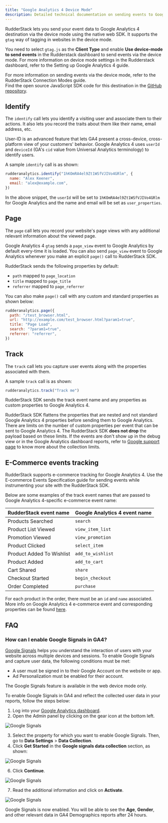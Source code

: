 ```yaml
---
title: "Google Analytics 4 Device Mode"
description: Detailed technical documentation on sending events to Google Analytics 4 using the RudderStack Web Device mode.
---
```


RudderStack lets you send your event data to Google Analytics 4 destination via the device mode using the native web SDK. It supports the `gtag` way of tagging in websites in the device mode. 

You need to select `gtag.js` as the **Client Type** and enable **Use device-mode to send events** in the Rudderstack dashboard to send events via the device mode. For more information on device mode settings in the Rudderstack dashboard, refer to the <Link to="/destinations/streaming-destinations/google-analytics-4/setting-up-google-analytics-4-in-rudderstack/">Setting up Google Analytics 4</Link> guide.

<div class="infoBlock">
For more information on sending events via the device mode, refer to the <Link to="/destinations/rudderstack-connection-modes/">RudderStack Connection Modes</Link> guide.
</div>

<div class="infoBlock">
Find the open source JavaScript SDK code for this destination in the <a href="https://github.com/rudderlabs/rudder-sdk-js/tree/production/integrations/GA4">GitHub repository</a>.
</div>

## Identify

The <Link to="/event-spec/standard-events/identify/">`identify`</Link> call lets you identify a visiting user and associate them to their actions. It also lets you record the traits about them like their name, email address, etc.

User-ID is an advanced feature that lets GA4 present a cross-device, cross-platform view of your customers' behavior. Google Analytics 4 uses `userId` and `deviceId` \(GA's `cid` value from Universal Analytics terminology\) to identify users.

A sample `identify` call is as shown:

```javascript
rudderanalytics.identify("1hKOmRA4el9Zt1WSfVJIVo4GRlm", {
  name: "Alex Keener",
  email: "alex@example.com",
})
```

In the above snippet, the `userId` will be set to `1hKOmRA4el9Zt1WSfVJIVo4GRlm` for Google Analytics and the name and email will be set as `user_properties`.

## Page
  
The <Link to="/event-spec/standard-events/page">`page`</Link> call lets you record your website's page views with any additional relevant information about the viewed page.

Google Analytics 4 `gtag` sends a `page_view` event to Google Analytics by default every-time it is loaded. You can also send `page_view` event to Google Analytics whenever you make an explicit `page()` call to RudderStack SDK.

RudderStack sends the following properties by default:

- `path` mapped to `page_location`
- `title` mapped to `page_title`
- `referrer` mapped to `page_referrer`

You can also make `page()` call with any custom and standard properties as shown below:

```javascript
rudderanalytics.page({
  path: "/test_browser.html",
  url: "http://example.com/test_browser.html?param1=true",
  title: "Page Load",
  search: "?param1=true",
  referrer: "referrer",
})
```

## Track

The <Link to="/event-spec/standard-events/track">`track`</Link> call lets you capture user events along with the properties associated with them.

A sample `track` call is as shown:

```javascript
rudderanalytics.track("Track me")
```

RudderStack SDK sends the track event name and any properties as custom properties to Google Analytics 4.

<div class="infoBlock">
RudderStack SDK flattens the properties that are nested and not standard Google Analytics 4 properties before sending them to Google Analytics.
</div>

<div class="infoBlock">
There are limits on the number of custom properties per event that can be sent to Google Analytics 4. The RudderStack SDK <strong>does not drop</strong> the payload based on these limits. If the events are don't show up in the debug view or in the Google Analytics dashboard reports, refer to <a href="https://support.google.com/analytics/answer/9267744?hl=en">Google support page</a> to know more about the collection limits.
</div>

## E-Commerce events tracking

RudderStack supports e-commerce tracking for Google Analytics 4. Use the <Link to="/event-spec/ecommerce-events-spec/">E-commerce Events Specification</Link> guide for sending events while instrumenting your site with the RudderStack SDK.

Below are some examples of the track event names that are passed to Google Analytics 4-specific e-commerce event name:

| RudderStack event name    | Google Analytics 4 event name |
| :------------------------ | :---------------------------- |
| Products Searched         | `search`                      |
| Product List Viewed       | `view_item_list`              |
| Promotion Viewed          | `view_promotion`              |
| Product Clicked           | `select_item`                 |
| Product Added To Wishlist | `add_to_wishlist`             |
| Product Added             | `add_to_cart`                 |
| Cart Shared               | `share`                       |
| Checkout Started          | `begin_checkout`              |
| Order Completed           | `purchase`                    |

<div class="infoBlock">
For each product in the order, there must be an <code class="inline-code">id</code> and <code class="inline-code">name</code> associated. More info on Google Analytics 4 e-commerce event and corresponding properties can be found <a href="https://developers.google.com/gtagjs/reference/ga4-events#view_item_list">here</a>.
</div>

## FAQ

### How can I enable Google Signals in GA4?

[Google Signals](https://support.google.com/analytics/answer/9445345?hl=en#zippy=%2Cin-this-article) helps you understand the interaction of users with your website across multiple devices and sessions. To enable Google Signals and capture user data, the following conditions must be met:
- A user must be signed in to their Google Account on the website or app.
- Ad Personalization must be enabled for their account.

<div class="infoBlock">
The Google Signals feature is available in the web <Link to="/destinations/rudderstack-connection-modes/#device-mode">device mode</Link> only.
</div>

To enable Google Signals in GA4 and reflect the collected user data in your reports, follow the steps below:

1. Log into your [Google Analytics dashboard](https://analytics.google.com/). 
2. Open the Admin panel by clicking on the gear icon at the bottom left.
<img src="../../../assets/event-stream-destinations/Google-signals-1.png" alt="Google Signals" />

3. Select the property for which you want to enable Google Signals. Then, go to **Data Settings** > **Data Collection**.
4. Click **Get Started** in the **Google signals data collection** section, as shown:
<img src="../../../assets/event-stream-destinations/Google-signals-2.png" alt="Google Signals" />

6. Click **Continue**.
<img src="../../../assets/event-stream-destinations/Google-signals-3.png" alt="Google Signals" />

7. Read the additional information and click on **Activate**.
<img src="../../../assets/event-stream-destinations/Google-signals-4.png" alt="Google Signals" />

Google Signals is now enabled. You will be able to see the **Age**, **Gender**, and other relevant data in GA4 Demographics reports after 24 hours.


